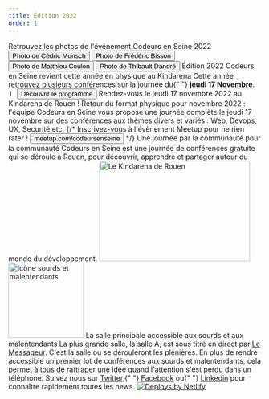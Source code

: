 ```yaml
---
title: Édition 2022
order: 1
---
```




<OGImage path="/images/ces/social.jpg" />
<Stack spacing="16">
  <Stack>
    <SimpleGrid columns={{ base: 1, md: 2 }} gap="4">
      <Box rounded="md" overflow="hidden">
        <Benevoles />
      </Box>
      <Stack justify="space-around">
        <Text>Retrouvez les photos de l'événement Codeurs en Seine 2022</Text>
        <Button
          colorScheme="brand"
          as="a"
          href="https://drive.google.com/drive/folders/1U1EAqulWmO5567uQIoRNrMALDp49hy_z?usp=share_link"
        >
          Photo de Cédric Munsch
        </Button>
        <Button
          colorScheme="brand"
          as="a"
          href="https://drive.google.com/drive/folders/1ONNu9szbirIWUjmzjNa9vnFx_khSmvIl?usp=share_link"
        >
          Photo de Frédéric Bisson
        </Button>
        <Button
          colorScheme="brand"
          as="a"
          href="https://drive.google.com/drive/folders/1ZxXTP29W_N_IHQ824K9BME-z0gB_NlST?usp=share_link"
        >
          Photo de Matthieu Coulon
        </Button>
        <Button
          colorScheme="brand"
          as="a"
          href="https://drive.google.com/drive/folders/1gTpaL4V4zm_5mjC8iPURklXsbyxO6Bvf?usp=share_link"
        >
          Photo de Thibault Dandré
        </Button>
      </Stack>
    </SimpleGrid>
  </Stack>
  <Card variant="primary">
    <Flex align="center" justify="center" direction={{ base: 'column', lg: 'row'}}>
      <Box maxW="60ch">
        <Heading fontSize="2xl">
          Édition 2022
        </Heading>
        <Text>
          Codeurs en Seine revient cette année en physique au Kindarena
        </Text>
        <Text>
          Cette année, retrouvez plusieurs conférences sur la journée du{" "}
          <strong>jeudi 17 Novembre</strong>.
        </Text>
        <Image src="/images/ces/logo-kindarena.svg" width="13rem" alt="Logo Kindarena" mt={5} />
      </Box>
      <Box
        ml={{ lg: 'auto' }}
        pt={{ base: 4, lg: 0 }}
        pl={{ lg: 4 }}
        maxW={{ lg: '16rem' }}
        w="full"
      >
        <Stack
          spacing="4"
          justify="center"
          direction={{base: 'column', sm: 'row', md: 'column'}}
        >
          <CallForPaperButton startDate="2022-06-01" endDate="2022-09-16" cfpId="Uv6XULhgmt7z2YuoJ8nq" color="brand.600" />
          <Button as={Link} to="programme" color="brand.600">
            Découvrir le programme
          </Button>
        </Stack>
      </Box>
    </Flex>
  </Card>

  <Stack isInline spacing="8" align="flex-start" justify="center">  
    <Stack maxW="60ch" spacing={4}>
      <Heading as="h3" size="md">
        Rendez-vous le jeudi 17 novembre 2022 au Kindarena de Rouen !
      </Heading>
      <Text>
        Retour du format physique pour novembre 2022 : l'équipe Codeurs en Seine
        vous propose une journée complète le jeudi 17 novembre sur des
        conférences aux thèmes divers et variés : Web, Devops, UX, Securité etc.
      </Text>
    </Stack>
  </Stack>
  {/* <Card href="https://www.meetup.com/fr-FR/codeursenseine/events/286467281/" as="a" isLink variant="primary">
    <Stack align="center">
      <Text>
        Inscrivez-vous à l'évènement Meetup pour ne rien rater !
      </Text>
      <Button
        color="brand.600"
      >
        meetup.com/codeursenseine
      </Button>
    </Stack>
  </Card> */}
  <Flex direction={{ base: "column-reverse", md: "row"}} gap="4" align={{ base: "center", md: "flex-start"}} justify="center">  
    <Stack maxW="60ch" spacing={4}>
      <Heading as="h3" size="md">
        Une journée par la communauté pour la communauté
      </Heading>
      <Text>
        Codeurs en Seine est une journée de conférences gratuite qui se déroule
        à Rouen, pour découvrir, apprendre et partager autour du monde du
        développement.
      </Text>
    </Stack>
    <Image
      width="300px"
      height="200px"
      objectFit="cover"
      src="/images/ces/kindarena.jpg"
      alt="Le Kindarena de Rouen"
      borderRadius={4}
    />
  </Flex>

  <HStack justify="center">
    <Box>
      <Image
        width="150px"
        height="150px"
        objectFit="cover"
        src="https://img.icons8.com/ios/150/null/not-hearing.png"
        alt="Icône sourds et malentendants"
      />
    </Box>
    <Stack maxW="60ch" spacing={4}>
      <Heading as="h3" size="md">
        La salle principale accessible aux sourds et aux malentendants
      </Heading>
      <Text>
        La plus grande salle, la salle A, est sous titré en direct par <A href="https://www.lemessageur.com/">Le Messageur</A>.
        C'est la salle ou se dérouleront les plénières. En plus de rendre accessible un premier lot de conférences aux sourds et malentendants, cela permet à tous de rattraper une idée quand l'attention s'est perdu dans un téléphone.
      </Text>
    </Stack>
  </HStack>

  <Stack spacing="4">
    <Newsletter />
    <Text textAlign="center">
      Suivez nous sur <A href="https://twitter.com/codeursenseine">Twitter</A>,{" "}
      <A href="http://facebook.com/codeursenseine">Facebook</A> ou{" "}
      <A href="https://fr.linkedin.com/company/codeurs-en-seine">Linkedin</A> pour
      connaître rapidement toutes les news.
    </Text>
  </Stack>

  <SponsorsList />

  <Flex align="center" justify="center" mt={8}>
    <a href="https://www.netlify.com">
      <img src="https://www.netlify.com/img/global/badges/netlify-light.svg" alt="Deploys by Netlify" />
    </a>
  </Flex>
</Stack>
